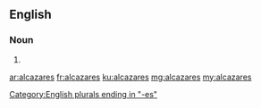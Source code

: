 ==English==

===Noun===
{{head|en}}

# {{plural of|alcazar}}

[[Category:English plurals ending in "-es"]]

[[ar:alcazares]]
[[fr:alcazares]]
[[ku:alcazares]]
[[mg:alcazares]]
[[my:alcazares]]